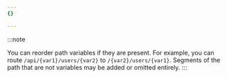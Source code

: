 ```yaml
---
{}

---
```


:::note

You can reorder path variables if they are present. For example, you can route `/api/{var1}/users/{var2}` to `/{var2}/users/{var1}`. Segments of the path that are not variables may be added or omitted entirely. 
:::
